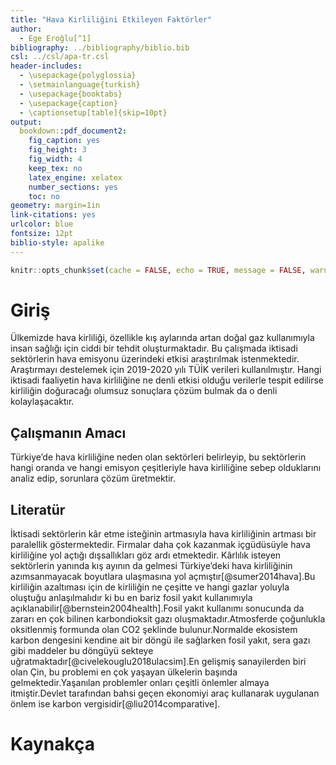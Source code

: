 ```yaml
---
title: "Hava Kirliliğini Etkileyen Faktörler"
author: 
  - Ege Eroğlu[^1]
bibliography: ../bibliography/biblio.bib
csl: ../csl/apa-tr.csl
header-includes:
  - \usepackage{polyglossia}
  - \setmainlanguage{turkish}
  - \usepackage{booktabs}
  - \usepackage{caption} 
  - \captionsetup[table]{skip=10pt}
output:
  bookdown::pdf_document2:
    fig_caption: yes
    fig_height: 3
    fig_width: 4
    keep_tex: no
    latex_engine: xelatex
    number_sections: yes
    toc: no
geometry: margin=1in
link-citations: yes
urlcolor: blue
fontsize: 12pt
biblio-style: apalike
---
```

```r
knitr::opts_chunk$set(cache = FALSE, echo = TRUE, message = FALSE, warning = FALSE)
```

<!-- ======================================================================= -->
<!-- ============================== NOTLAR ================================= -->
<!-- ======================================================================= -->
[^1]: 19080214, [Github Repo](https://github.com/egeeroglu/araSinav1)



# Giriş
Ülkemizde hava kirliliği, özellikle kış aylarında artan doğal gaz kullanımıyla insan sağlığı için ciddi bir tehdit oluşturmaktadır. Bu çalışmada iktisadi sektörlerin hava emisyonu üzerindeki etkisi araştırılmak istenmektedir. Araştırmayı destelemek için 2019-2020 yılı TÜİK verileri kullanılmıştır. Hangi iktisadi faaliyetin hava kirliliğine ne denli etkisi olduğu verilerle tespit edilirse kirliliğin doğuracağı olumsuz sonuçlara çözüm bulmak da o denli kolaylaşacaktır.


## Çalışmanın Amacı
Türkiye'de hava kirliliğine neden olan sektörleri belirleyip, bu sektörlerin hangi oranda ve hangi emisyon çeşitleriyle hava kirliliğine sebep olduklarını analiz edip, sorunlara çözüm üretmektir.

## Literatür 
İktisadi sektörlerin kâr etme isteğinin artmasıyla hava kirliliğinin artması bir paralellik göstermektedir. Firmalar daha çok kazanmak içgüdüsüyle hava kirliliğine yol açtığı dışsallıkları göz ardı etmektedir. Kârlılık isteyen sektörlerin yanında kış ayının da gelmesi Türkiye'deki hava kirliliğinin azımsanmayacak boyutlara ulaşmasına yol açmıştır[@sumer2014hava].Bu kirliliğin azaltıması için de kirliliğin ne çeşitte ve hangi gazlar yoluyla oluştuğu anlaşılmalıdır ki bu en bariz fosil yakıt kullanımıyla açıklanabilir[@bernstein2004health].Fosil yakıt kullanımı sonucunda da zararı en çok bilinen karbondioksit gazı oluşmaktadır.Atmosferde çoğunlukla oksitlenmiş formunda olan CO2 şeklinde bulunur.Normalde ekosistem karbon dengesini kendine ait bir döngü ile sağlarken fosil yakıt, sera gazı gibi maddeler bu döngüyü sekteye uğratmaktadır[@civelekouglu2018ulacsim].En gelişmiş sanayilerden biri olan Çin, bu problemi en çok yaşayan ülkelerin başında gelmektedir.Yaşanılan problemler onları çeşitli önlemler almaya itmiştir.Devlet tarafından bahsi geçen ekonomiyi araç kullanarak uygulanan önlem ise karbon vergisidir[@liu2014comparative].

\newpage
# Kaynakça {#references}
<div id="refs"></div>

